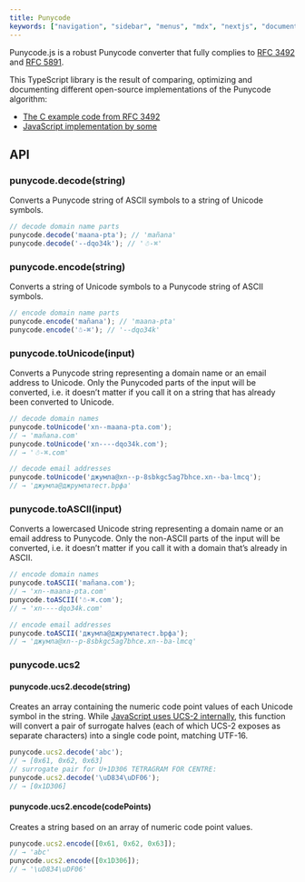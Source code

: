 ```yaml
---
title: Punycode
keywords: ["navigation", "sidebar", "menus", "mdx", "nextjs", "documents"]
---
```


Punycode.js is a robust Punycode converter that fully complies to [RFC 3492](https://datatracker.ietf.org/doc/html/rfc3492) and [RFC 5891](https://datatracker.ietf.org/doc/html/rfc5891).

This TypeScript library is the result of comparing, optimizing and documenting different open-source implementations of the Punycode algorithm:

- [The C example code from RFC 3492](https://datatracker.ietf.org/doc/html/rfc3492#appendix-C)
- [JavaScript implementation by some](https://stackoverflow.com/questions/183485/converting-punycode-with-dash-character-to-unicode/301287#301287)

## API

### punycode.decode(string)

Converts a Punycode string of ASCII symbols to a string of Unicode symbols.

```js
// decode domain name parts
punycode.decode('maana-pta'); // 'mañana'
punycode.decode('--dqo34k'); // '☃-⌘'
```

### punycode.encode(string)

Converts a string of Unicode symbols to a Punycode string of ASCII symbols.

```js
// encode domain name parts
punycode.encode('mañana'); // 'maana-pta'
punycode.encode('☃-⌘'); // '--dqo34k'
```

### punycode.toUnicode(input)

Converts a Punycode string representing a domain name or an email address to Unicode. Only the Punycoded parts of the input will be converted, i.e. it doesn’t matter if you call it on a string that has already been converted to Unicode.

```js
// decode domain names
punycode.toUnicode('xn--maana-pta.com');
// → 'mañana.com'
punycode.toUnicode('xn----dqo34k.com');
// → '☃-⌘.com'

// decode email addresses
punycode.toUnicode('джумла@xn--p-8sbkgc5ag7bhce.xn--ba-lmcq');
// → 'джумла@джpумлатест.bрфa'
```

### punycode.toASCII(input)

Converts a lowercased Unicode string representing a domain name or an email address to Punycode. Only the non-ASCII parts of the input will be converted, i.e. it doesn’t matter if you call it with a domain that’s already in ASCII.

```js
// encode domain names
punycode.toASCII('mañana.com');
// → 'xn--maana-pta.com'
punycode.toASCII('☃-⌘.com');
// → 'xn----dqo34k.com'

// encode email addresses
punycode.toASCII('джумла@джpумлатест.bрфa');
// → 'джумла@xn--p-8sbkgc5ag7bhce.xn--ba-lmcq'
```

### punycode.ucs2

#### punycode.ucs2.decode(string)

Creates an array containing the numeric code point values of each Unicode symbol in the string. While [JavaScript uses UCS-2 internally](https://mathiasbynens.be/notes/javascript-encoding), this function will convert a pair of surrogate halves (each of which UCS-2 exposes as separate characters) into a single code point, matching UTF-16.

```js
punycode.ucs2.decode('abc');
// → [0x61, 0x62, 0x63]
// surrogate pair for U+1D306 TETRAGRAM FOR CENTRE:
punycode.ucs2.decode('\uD834\uDF06');
// → [0x1D306]
```

#### punycode.ucs2.encode(codePoints)

Creates a string based on an array of numeric code point values.

```javascript
punycode.ucs2.encode([0x61, 0x62, 0x63]);
// → 'abc'
punycode.ucs2.encode([0x1D306]);
// → '\uD834\uDF06'
```